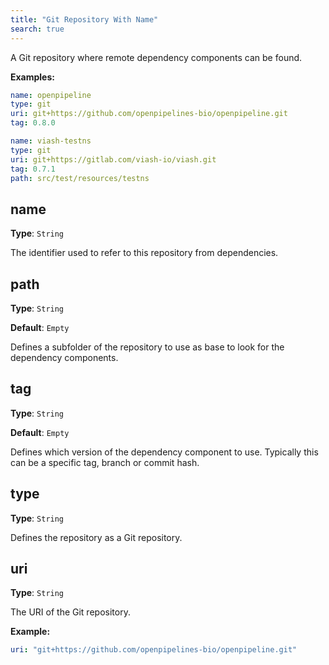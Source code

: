 ```yaml
---
title: "Git Repository With Name"
search: true
---
```


A Git repository where remote dependency components can be found.

**Examples:**

```yaml
name: openpipeline
type: git
uri: git+https://github.com/openpipelines-bio/openpipeline.git
tag: 0.8.0

```

```yaml
name: viash-testns
type: git
uri: git+https://gitlab.com/viash-io/viash.git
tag: 0.7.1
path: src/test/resources/testns

```

## name

**Type**: `String`

The identifier used to refer to this repository from dependencies.

## path

**Type**: `String`

**Default**: `Empty`

Defines a subfolder of the repository to use as base to look for the dependency components.

## tag

**Type**: `String`

**Default**: `Empty`

Defines which version of the dependency component to use. Typically this can be a specific tag, branch or commit hash.

## type

**Type**: `String`

Defines the repository as a Git repository.

## uri

**Type**: `String`

The URI of the Git repository.

**Example:**

```yaml
uri: "git+https://github.com/openpipelines-bio/openpipeline.git"
```
